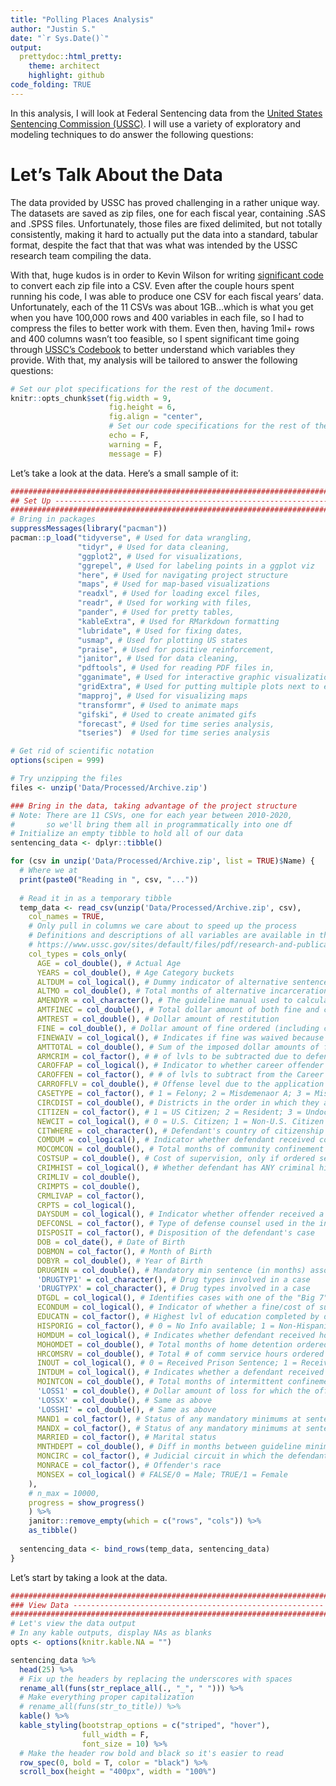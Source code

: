 ```yaml
---
title: "Polling Places Analysis"
author: "Justin S."
date: "`r Sys.Date()`"
output:
  prettydoc::html_pretty:
    theme: architect
    highlight: github
code_folding: TRUE
---
```


In this analysis, I will look at Federal Sentencing data from the [United States Sentencing Commission (USSC)](https://www.ussc.gov/). I will use a variety of exploratory and modeling techniques to do answer the following questions:


# Let's Talk About the Data
The data provided by USSC has proved challenging in a rather unique way. The datasets are saved as zip files, one for each fiscal year, containing .SAS and .SPSS files. Unfortunately, those files are fixed delimited, but not totally consistently, making it hard to actually put the data into a standard, tabular format, despite the fact that that was what was intended by the USSC research team compiling the data. 

With that, huge kudos is in order to Kevin Wilson for writing [significant code](https://github.com/khwilson/SentencingCommissionDatasets) to convert each zip file into a CSV. Even after the couple hours spent running his code, I was able to produce one CSV for each fiscal years' data. Unfortunately, each of the 11 CSVs was about 1GB...which is what you get when you have 100,000 rows and 400 variables in each file, so I had to compress the files to better work with them. Even then, having 1mil+ rows and 400 columns wasn't too feasible, so I spent significant time going through [USSC's Codebook](https://www.ussc.gov/sites/default/files/pdf/research-and-publications/datafiles/USSC_Public_Release_Codebook_FY99_FY20.pdf) to better understand which variables they provide. With that, my analysis will be tailored to answer the following questions:

```r
# Set our plot specifications for the rest of the document.
knitr::opts_chunk$set(fig.width = 9,
                      fig.height = 6,
                      fig.align = "center",
                      # Set our code specifications for the rest of the document
                      echo = F,
                      warning = F,
                      message = F)
```

Let's take a look at the data. Here's a small sample of it:

```r
###########################################################################
## Set Up -----------------------------------------------------------------
###########################################################################
# Bring in packages
suppressMessages(library("pacman"))
pacman::p_load("tidyverse", # Used for data wrangling,
               "tidyr", # Used for data cleaning,
               "ggplot2", # Used for visualizations,
               "ggrepel", # Used for labeling points in a ggplot viz
               "here", # Used for navigating project structure
               "maps", # Used for map-based visualizations
               "readxl", # Used for loading excel files,
               "readr", # Used for working with files,
               "pander", # Used for pretty tables,
               "kableExtra", # Used for RMarkdown formatting
               "lubridate", # Used for fixing dates,
               "usmap", # Used for plotting US states
               "praise", # Used for positive reinforcement,
               "janitor", # Used for data cleaning,
               "pdftools", # Used for reading PDF files in,
               "gganimate", # Used for interactive graphic visualizations,
               "gridExtra", # Used for putting multiple plots next to each other
               "mapproj", # Used for visualizing maps
               "transformr", # Used to animate maps
               "gifski", # Used to create animated gifs
               "forecast", # Used for time series analysis,
               "tseries")  # Used for time series analysis

# Get rid of scientific notation
options(scipen = 999)

# Try unzipping the files
files <- unzip('Data/Processed/Archive.zip')

### Bring in the data, taking advantage of the project structure
# Note: There are 11 CSVs, one for each year between 2010-2020,
#       so we'll bring them all in programmatically into one df
# Initialize an empty tibble to hold all of our data
sentencing_data <- dplyr::tibble()

for (csv in unzip('Data/Processed/Archive.zip', list = TRUE)$Name) {
  # Where we at
  print(paste0("Reading in ", csv, "..."))
  
  # Read it in as a temporary tibble
  temp_data <- read_csv(unzip('Data/Processed/Archive.zip', csv),
    col_names = TRUE,
    # Only pull in columns we care about to speed up the process
    # Definitions and descriptions of all variables are available in the codebook here:
    # https://www.ussc.gov/sites/default/files/pdf/research-and-publications/datafiles/USSC_Public_Release_Codebook_FY99_FY20.pdf
    col_types = cols_only(
      AGE = col_double(), # Actual Age
      YEARS = col_double(), # Age Category buckets
      ALTDUM = col_logical(), # Dummy indicator of alternative sentence
      ALTMO = col_double(), # Total months of alternative incarceration
      AMENDYR = col_character(), # The guideline manual used to calculate the guideline calculations
      AMTFINEC = col_double(), # Total dollar amount of both fine and cost of supervision
      AMTREST = col_double(), # Dollar amount of restitution
      FINE = col_double(), # Dollar amount of fine ordered (including cost of supervision)
      FINEWAIV = col_logical(), # Indicates if fine was waived because of defendant's inability to pay
      AMTTOTAL = col_double(), # Sum of the imposed dollar amounts of fine, cost of supervision, and restitution
      ARMCRIM = col_factor(), # # of lvls to be subtracted due to defendant's acceptance of responsibility
      CAROFFAP = col_logical(), # Indicator to whether career offender status was applied
      CAROFFEN = col_factor(), # # of lvls to subtract from the Career Offender Offense Level due to defendant's Acceptance of Responsibility
      CARROFFLV = col_double(), # Offense level due to the application of career offender status
      CASETYPE = col_factor(), # 1 = Felony; 2 = Misdemenaor A; 3 = Misdemeanor B/C (2018-present)
      CIRCDIST = col_double(), # Districts in the order in which they appear in Sourcebook
      CITIZEN = col_factor(), # 1 = US Citizen; 2 = Resident; 3 = Undocumented Immigrant; 4 = Unknown; 5 = Extradited Alien
      NEWCIT = col_logical(), # 0 = U.S. Citizen; 1 = Non-U.S. Citizen
      CITWHERE = col_character(), # Defendant's country of citizenship
      COMDUM = col_logical(), # Indicator whether defendant received community confinement
      MOCOMCON = col_double(), # Total months of community confinement
      COSTSUP = col_double(), # Cost of supervision, only if ordered separately from fine
      CRIMHIST = col_logical(), # Whether defendant has ANY criminal history or LE contacts
      CRIMLIV = col_double(),
      CRIMPTS = col_double(),
      CRMLIVAP = col_factor(),
      CRPTS = col_logical(),
      DAYSDUM = col_logical(), # Indicator whether offender received a sentence of any days imposed in prison
      DEFCONSL = col_factor(), # Type of defense counsel used in the instant offense
      DISPOSIT = col_factor(), # Disposition of the defendant's case
      DOB = col_date(), # Date of Birth
      DOBMON = col_factor(), # Month of Birth
      DOBYR = col_double(), # Year of Birth
      DRUGMIN = col_double(), # Mandatory min sentence (in months) associated with drug statutes
      'DRUGTYP1' = col_character(), # Drug types involved in a case
      'DRUGTYPX' = col_character(), # Drug types involved in a case
      DTGDL = col_logical(), # Identifies cases with one of the "Big 7" drug guidelines as the primary guideline
      ECONDUM = col_logical(), # Indicator of whether a fine/cost of supervision or restitution amount was given
      EDUCATN = col_factor(), # Highest lvl of education completed by defendant
      HISPORIG = col_factor(), # 0 = No Info available; 1 = Non-Hispanic; 2 = Hispanic
      HOMDUM = col_logical(), # Indicates whether defendant received home detention
      MOHOMDET = col_double(), # Total months of home detention ordered
      HRCOMSRV = col_double(), # Total # of comm service hours ordered
      INOUT = col_logical(), # 0 = Received Prison Sentence; 1 = Received Non-Prison Sentence
      INTDUM = col_logical(), # Indicates whether a defendant received intermittent confinement
      MOINTCON = col_double(), # Total months of intermittent confinement ordered
      'LOSS1' = col_double(), # Dollar amount of loss for which the offender is responsible
      'LOSSX' = col_double(), # Same as above
      'LOSSHI' = col_double(), # Same as above
      MAND1 = col_factor(), # Status of any mandatory minimums at sentencing
      MANDX = col_factor(), # Status of any mandatory minimums at sentencing
      MARRIED = col_factor(), # Marital status
      MNTHDEPT = col_double(), # Diff in months between guideline minimum (GLMIN) and sentence length (SENSPCAP)
      MONCIRC = col_factor(), # Judicial circuit in which the defendant was sentenced
      MONRACE = col_factor(), # Offender's race
      MONSEX = col_logical() # FALSE/0 = Male; TRUE/1 = Female
    ),
    # n_max = 10000,
    progress = show_progress()
    ) %>% 
    janitor::remove_empty(which = c("rows", "cols")) %>% 
    as_tibble()
  
  sentencing_data <- bind_rows(temp_data, sentencing_data)
}

```


Let's start by taking a look at the data.

```r
########################################################################
### View Data --------------------------------------------------------
########################################################################
# Let's view the data output
# In any kable outputs, display NAs as blanks
opts <- options(knitr.kable.NA = "")

sentencing_data %>% 
  head(25) %>%
  # Fix up the headers by replacing the underscores with spaces
  rename_all(funs(str_replace_all(., "_", " "))) %>% 
  # Make everything proper capitalization
  # rename_all(funs(str_to_title)) %>% 
  kable() %>%
  kable_styling(bootstrap_options = c("striped", "hover"),
                full_width = F,
                font_size = 10) %>%
  # Make the header row bold and black so it's easier to read
  row_spec(0, bold = T, color = "black") %>% 
  scroll_box(height = "400px", width = "100%")
```
